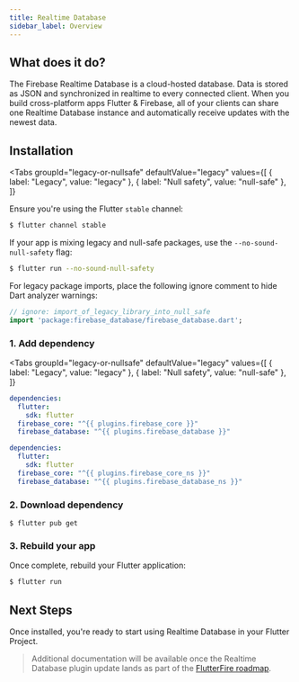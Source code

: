 ```yaml
---
title: Realtime Database
sidebar_label: Overview
---
```


##  What does it do?

The Firebase Realtime Database is a cloud-hosted database. Data is stored as JSON and
synchronized in realtime to every connected client. When you build cross-platform apps Flutter & Firebase,
all of your clients can share one Realtime Database instance and automatically receive updates with the newest data.

<YouTube id="U5aeM5dvUpA"/>

## Installation

<Tabs
groupId="legacy-or-nullsafe"
defaultValue="legacy"
values={[
    { label: "Legacy", value: "legacy" },
    { label: "Null safety", value: "null-safe" },
]}
>
<TabItem value="legacy">
</TabItem>
<TabItem value="null-safe">

Ensure you're using the Flutter `stable` channel:

```bash
$ flutter channel stable
```

If your app is mixing legacy and null-safe packages, use the `--no-sound-null-safety` flag:
```bash
$ flutter run --no-sound-null-safety
```

For legacy package imports, place the following ignore comment to hide Dart analyzer warnings:

```dart
// ignore: import_of_legacy_library_into_null_safe
import 'package:firebase_database/firebase_database.dart';
```
</TabItem>
</Tabs>

### 1. Add dependency

<Tabs
  groupId="legacy-or-nullsafe"
  defaultValue="legacy"
  values={[
    { label: "Legacy", value: "legacy" },
    { label: "Null safety", value: "null-safe" },
  ]}
>
<TabItem value="legacy">

```yaml {5} title="pubspec.yaml"
dependencies:
  flutter:
    sdk: flutter
  firebase_core: "^{{ plugins.firebase_core }}"
  firebase_database: "^{{ plugins.firebase_database }}"
```

</TabItem>
<TabItem value="null-safe">

```yaml {5} title="pubspec.yaml"
dependencies:
  flutter:
    sdk: flutter
  firebase_core: "^{{ plugins.firebase_core_ns }}"
  firebase_database: "^{{ plugins.firebase_database_ns }}"
```

</TabItem>
</Tabs>




### 2. Download dependency

```
$ flutter pub get
```

### 3. Rebuild your app

Once complete, rebuild your Flutter application:

```bash
$ flutter run
```

## Next Steps

Once installed, you're ready to start using Realtime Database in your Flutter Project.

> Additional documentation will be available once the Realtime Database plugin update lands as part of the [FlutterFire roadmap](https://github.com/FirebaseExtended/flutterfire/issues/2582).

<!-- View the [Usage documentation](usage.mdx) to get started. -->
